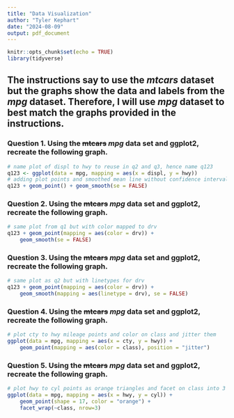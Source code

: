 ```yaml
---
title: "Data Visualization"
author: "Tyler Kephart"
date: "2024-08-09"
output: pdf_document
---
```


```r
knitr::opts_chunk$set(echo = TRUE)
library(tidyverse)
```
## The instructions say to use the *mtcars* dataset but the graphs show the data and labels from the *mpg* dataset. Therefore, I will use *mpg* dataset to best match the graphs provided in the instructions.

### Question 1. Using the ~~mtcars~~ *mpg* data set and ggplot2, recreate the following graph.
```r
# name plot of displ to hwy to reuse in q2 and q3, hence name q123
q123 <- ggplot(data = mpg, mapping = aes(x = displ, y = hwy))
# adding plot points and smoothed mean line without confidence interval (se)
q123 + geom_point() + geom_smooth(se = FALSE)
```

### Question 2. Using the ~~mtcars~~ *mpg* data set and ggplot2, recreate the following graph.
```r
# same plot from q1 but with color mapped to drv
q123 + geom_point(mapping = aes(color = drv)) +
    geom_smooth(se = FALSE)
```


### Question 3. Using the ~~mtcars~~ *mpg* data set and ggplot2, recreate the following graph.
```r
# same plot as q2 but with linetypes for drv
q123 + geom_point(mapping = aes(color = drv)) +
    geom_smooth(mapping = aes(linetype = drv), se = FALSE)
```


### Question 4. Using the ~~mtcars~~ *mpg* data set and ggplot2, recreate the following graph.
```r
# plot cty to hwy mileage points and color on class and jitter them 
ggplot(data = mpg, mapping = aes(x = cty, y = hwy)) +
    geom_point(mapping = aes(color = class), position = "jitter")
```


### Question 5. Using the ~~mtcars~~ *mpg* data set and ggplot2, recreate the following graph.
```r
# plot hwy to cyl points as orange triangles and facet on class into 3 rows
ggplot(data = mpg, mapping = aes(x = hwy, y = cyl)) +
    geom_point(shape = 17, color = "orange") +
    facet_wrap(~class, nrow=3)
```

